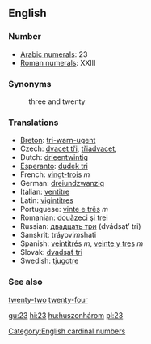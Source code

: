 ==English==

=== Number ===

*[[w:Arabic Numerals|Arabic numerals]]: 23
*[[w:Roman numerals|Roman numerals]]: XXIII

=== Synonyms ===
:three and twenty

=== Translations ===

*[[Breton]]: [[tri-warn-ugent]]
*Czech: [[dvacet tři]], [[třiadvacet]],  
*Dutch: [[drieentwintig]]
*[[Esperanto]]: [[dudek tri]]
*French: [[vingt-trois]] ''m''
*German: [[dreiundzwanzig]]
*Italian: [[ventitre]]
*Latin: [[vigintitres]]
*Portuguese: [[vinte e três]] ''m''
*Romanian: [[douăzeci şi trei]]
*Russian: [[двадцать три]] (dvádsat’ tri) 
*Sanskrit: tráyovi''m''shati
*Spanish: [[veintitrés]] ''m'', [[veinte y tres]] ''m''
*Slovak: [[dvadsať tri]] 
*Swedish: [[tjugotre]]

=== See also ===

[[twenty-two]] [[twenty-four]]

[[Category:English cardinal numbers]]

[[gu:23]]
[[hi:23]]
[[hu:huszonhárom]]
[[pl:23]]